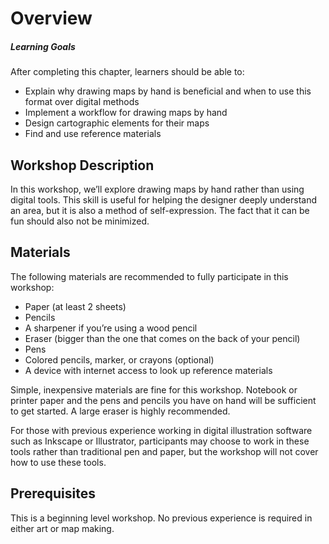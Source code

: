 # Overview {.unnumbered}

:::{.callout-note}
##### Learning Goals

After completing this chapter, learners should be able to:

 * Explain why drawing maps by hand is beneficial and when to use this format over digital methods
 * Implement a workflow for drawing maps by hand
 * Design cartographic elements for their maps
 * Find and use reference materials

:::

## Workshop Description

In this workshop, we'll explore drawing maps by hand rather than using digital tools. This skill is useful for helping the designer deeply understand an area, but it is also a method of self-expression. The fact that it can be fun should also not be minimized.

## Materials

The following materials are recommended to fully participate in this workshop:

 * Paper (at least 2 sheets)
 * Pencils
 * A sharpener if you're using a wood pencil
 * Eraser (bigger than the one that comes on the back of your pencil)
 * Pens
 * Colored pencils, marker, or crayons (optional)
 * A device with internet access to look up reference materials
 
Simple, inexpensive materials are fine for this workshop. Notebook or printer paper and the pens and pencils you have on hand will be sufficient to get started. A large eraser is highly recommended.

For those with previous experience working in digital illustration software such as Inkscape or Illustrator, participants may choose to work in these tools rather than traditional pen and paper, but the workshop will not cover how to use these tools.  

## Prerequisites

This is a beginning level workshop. No previous experience is required in either art or map making.
